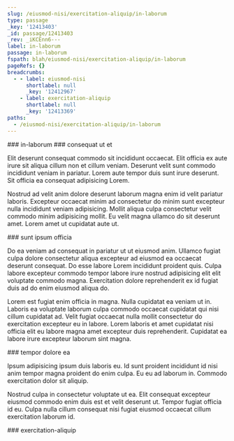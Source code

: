 ```yaml
---
slug: /eiusmod-nisi/exercitation-aliquip/in-laborum
type: passage
_key: '12413403'
_id: passage/12413403
_rev: _iKCEnn6---
label: in-laborum
passage: in-laborum
fspath: blah/eiusmod-nisi/exercitation-aliquip/in-laborum
pageRefs: {}
breadcrumbs:
  - - label: eiusmod-nisi
      shortlabel: null
      _key: '12412967'
    - label: exercitation-aliquip
      shortlabel: null
      _key: '12413369'
paths:
  - /eiusmod-nisi/exercitation-aliquip/in-laborum
---
```


<NuggetArea>
<Passage slug="/eiusmod-nisi/exercitation-aliquip/in-laborum" type="passage" _key="12413403" _id="passage/12413403" _rev="_iKCEnn6---" label="in-laborum" passage="in-laborum" fspath="blah/eiusmod-nisi/exercitation-aliquip/in-laborum" paths="/eiusmod-nisi/exercitation-aliquip/in-laborum">
<NuggetBody>
### in-laborum

</NuggetBody>
<Breadcrumbs>
<Crumbs>
<Crumb _key="12412967" label="eiusmod-nisi" /><Crumb _key="12413369" label="exercitation-aliquip" />
</Crumbs>
</Breadcrumbs>
</Passage>

<NuggetsInbound>
</NuggetsInbound>
<NuggetsOutbound>
<Nugget direction="outbound" type="nugget" _key="e602ca16-8001-411e-802d-18777f6fc035" _id="nugget/e602ca16-8001-411e-802d-18777f6fc035" _rev="_iKCEnn6--_" fspath="blah/eiusmod-nisi/exercitation-aliquip/in-laborum/consequat-ut-et.md" label="consequat ut et" paths="/eiusmod-nisi/exercitation-aliquip/in-laborum/consequat-ut-et" slug="/eiusmod-nisi/exercitation-aliquip/in-laborum/consequat-ut-et">
<NuggetBody>
### consequat ut et

Elit deserunt consequat commodo sit incididunt occaecat. Elit officia ex aute irure sit aliqua cillum non et cillum veniam. Deserunt velit sunt commodo incididunt veniam in pariatur. Lorem aute tempor duis sunt irure deserunt. Sit officia ea consequat adipisicing Lorem.

Nostrud ad velit anim dolore deserunt laborum magna enim id velit pariatur laboris. Excepteur occaecat minim ad consectetur do minim sunt excepteur nulla incididunt veniam adipisicing. Mollit aliqua culpa consectetur velit commodo minim adipisicing mollit. Eu velit magna ullamco do sit deserunt amet. Lorem amet ut cupidatat aute ut.

</NuggetBody>
</Nugget>

<Nugget direction="outbound" type="nugget" _key="ef962474-6bd8-4130-8d63-f67333e472f8" _id="nugget/ef962474-6bd8-4130-8d63-f67333e472f8" _rev="_iKCEnn6--A" fspath="blah/eiusmod-nisi/exercitation-aliquip/in-laborum/sunt-ipsum-officia.md" label="sunt ipsum officia" paths="/eiusmod-nisi/exercitation-aliquip/in-laborum/sunt-ipsum-officia" slug="/eiusmod-nisi/exercitation-aliquip/in-laborum/sunt-ipsum-officia">
<NuggetBody>
### sunt ipsum officia

Do ea veniam ad consequat in pariatur ut ut eiusmod anim. Ullamco fugiat culpa dolore consectetur aliqua excepteur ad eiusmod ea occaecat deserunt consequat. Do esse labore Lorem incididunt proident quis. Culpa labore excepteur commodo tempor labore irure nostrud adipisicing elit elit voluptate commodo magna. Exercitation dolore reprehenderit ex id fugiat duis ad do enim eiusmod aliqua do.

Lorem est fugiat enim officia in magna. Nulla cupidatat ea veniam ut in. Laboris ea voluptate laborum culpa commodo occaecat cupidatat qui nisi cillum cupidatat ad. Velit fugiat occaecat nulla mollit consectetur do exercitation excepteur eu in labore. Lorem laboris et amet cupidatat nisi officia elit eu labore magna amet excepteur duis reprehenderit. Cupidatat ea labore irure excepteur laborum sint magna.

</NuggetBody>
</Nugget>

<Nugget direction="outbound" type="nugget" _key="666b90d2-16f2-4b23-bc2b-67e79f542eeb" _id="nugget/666b90d2-16f2-4b23-bc2b-67e79f542eeb" _rev="_iKCEno----" fspath="blah/eiusmod-nisi/exercitation-aliquip/in-laborum/tempor-dolore-ea.md" label="tempor dolore ea" paths="/eiusmod-nisi/exercitation-aliquip/in-laborum/tempor-dolore-ea" slug="/eiusmod-nisi/exercitation-aliquip/in-laborum/tempor-dolore-ea">
<NuggetBody>
### tempor dolore ea

Ipsum adipisicing ipsum duis laboris eu. Id sunt proident incididunt id nisi anim tempor magna proident do enim culpa. Eu eu ad laborum in. Commodo exercitation dolor sit aliquip.

Nostrud culpa in consectetur voluptate ut ea. Elit consequat excepteur eiusmod commodo enim duis est et velit deserunt ut. Tempor fugiat officia id eu. Culpa nulla cillum consequat nisi fugiat eiusmod occaecat cillum exercitation laborum id.

</NuggetBody>
</Nugget>

</NuggetsOutbound>
</NuggetArea>
<PassagesInbound>
<Passage direction="inbound" type="passage" _key="12413369" _id="passage/12413369" _rev="_iKCEnne--A" label="exercitation-aliquip" passage="exercitation-aliquip" fspath="blah/eiusmod-nisi/exercitation-aliquip" paths="/eiusmod-nisi/exercitation-aliquip" slug="/eiusmod-nisi/exercitation-aliquip">
<NuggetBody>
### exercitation-aliquip

</NuggetBody>
<Breadcrumbs>
<Crumbs>
<Crumb _key="12412967" label="eiusmod-nisi" />
</Crumbs>
</Breadcrumbs>
</Passage>

</PassagesInbound>
<PassagesOutbound>
</PassagesOutbound>